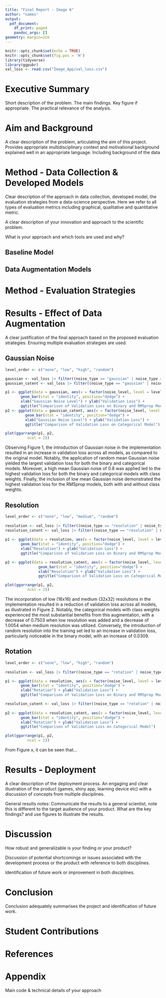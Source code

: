 ```yaml
---
title: "Final Report - Image 6"
author: "names"
output:
  pdf_document:
    df_print: paged
    pandoc_args: []
geometry: margin=2cm
---
```


```r
knitr::opts_chunk$set(echo = TRUE)
knitr::opts_chunk$set(fig.pos = 'H')
library(tidyverse)
library(ggpubr)
val_loss <- read.csv("Image_App/val_loss.csv")
```

# Executive Summary

Short description of the problem.
The main findings.
Key figure if appropriate.
The practical relevance of the analysis.



# Aim and Background

A clear description of the problem, articulating the aim of this project.
Provides appropriate multidisciplinary context and motivational background explained well in an appropriate language. 
Including background of the data



# Method - Data Collection & Developed Models


Clear description of the approach in data collection, developed model, the evaluation strategies from a data-science perspective. Here we refer to all types of evaluation metrics including graphical, qualitative and quantitative metric.

A clear description of your innovation and approach to the scientific problem.

What is your approach and which tools are used and why? 




## Baseline Model


## Data Augmentation Models


# Method - Evaluation Strategies 





# Results - Effect of Data Augmentation


A clear justification of the final approach based on the proposed evaluation strategies. Ensuring multiple evaluation strategies are used.

## Gaussian Noise

```r
level_order <- c("none", "low", "high", "random")

gaussian <- val_loss |> filter((noise_type == "gaussian" | noise_type == "none") & !grepl("Category", model))
gaussian_catent <- val_loss |> filter((noise_type == "gaussian" | noise_type == "none") & grepl("Category", model))

p1 <- ggplot(data = gaussian, aes(x = factor(noise_level, level = level_order), y = val_loss, fill = model)) +
       geom_bar(stat = "identity", position="dodge") +
       xlab("Gaussian Noise Level") + ylab("Validation Loss") +
       ggtitle("Comparison of Validation Loss on Binary and RMSprop Model")
p2 <- ggplot(data = gaussian_catent, aes(x = factor(noise_level, level = level_order), y = val_loss, fill = model)) + 
         geom_bar(stat = "identity", position="dodge") +
         xlab("Gaussian Noise Level") + ylab("Validation Loss") +
         ggtitle("Comparison of Validation Loss on Categorical Model")

plot(ggarrange(p1, p2,
          ncol = 2))
```

Observing Figure 1, the introduction of Gaussian noise in the implementation resulted in an increase in validation loss across all models, as compared to the original model. Notably, the application of random mean Gaussian noise yielded the largest validation loss for both the binary and categorical models. Moreover, a high mean Gaussian noise of 0.8 was applied led to the highest validation loss for both the binary and categorical models with class weights. Finally, the inclusion of low mean Gaussian noise demonstrated the highest validation loss for the RMSprop models, both with and without class weights.

## Resolution

```r
level_order <- c("none", "low", "medium", "random")
    
resolution <- val_loss |> filter((noise_type == "resolution" | noise_type == "none") & !grepl("Category", model))
resolution_catent <- val_loss |> filter((noise_type == "resolution" | noise_type == "none") & grepl("Category", model))
    
p1 <- ggplot(data = resolution, aes(x = factor(noise_level, level = level_order), y = val_loss, fill = model)) +
       geom_bar(stat = "identity", position="dodge") +
       xlab("Resolution") + ylab("Validation Loss") +
       ggtitle("Comparison of Validation Loss on Binary and RMSprop Model")

p2 <- ggplot(data = resolution_catent, aes(x = factor(noise_level, level = level_order), y = val_loss, fill = model)) + 
               geom_bar(stat = "identity", position="dodge") +
               xlab("Resolution") + ylab("Validation Loss") +
               ggtitle("Comparison of Validation Loss on Categorical Model")

plot(ggarrange(p1, p2,
          ncol = 2))
```

The incorporation of low (16x16) and medium (32x32) resolutions in the implementation resulted in a reduction of validation loss across all models, as illustrated in Figure 2. Notably, the categorical models with class weights experienced the most substantial benefits from this augmentation, with a decrease of 0.7503 when low resolution was added and a decrease of 1.0054 when medium resolution was utilized. Conversely, the introduction of random resolution into the training set led to an increase in validation loss, particularly noticeable in the binary model, with an increase of 0.0309.

## Rotation

```r
level_order <- c("none", "low", "high", "random")
    
resolution <- val_loss |> filter((noise_type == "rotation" | noise_type == "none") & !grepl("Category", model))

p1 <- ggplot(data = resolution, aes(x = factor(noise_level, level = level_order), y = val_loss, fill = model)) +
       geom_bar(stat = "identity", position="dodge") +
       xlab("Rotation") + ylab("Validation Loss") +
       ggtitle("Comparison of Validation Loss on Binary and RMSprop Model")

resolution_catent <- val_loss |> filter((noise_type == "rotation" | noise_type == "none") & grepl("Category", model))
    
p2 <- ggplot(data = resolution_catent, aes(x = factor(noise_level, level = level_order), y = val_loss, fill = model)) + 
       geom_bar(stat = "identity", position="dodge") +
       xlab("Rotation") + ylab("Validation Loss") +
       ggtitle("Comparison of Validation Loss on Categorical Model")

plot(ggarrange(p1, p2,
          ncol = 2))
```

From Figure x, it can be seen that...

# Results - Deployment 


A clear description of the deployment process. An engaging and clear illustration of the product (games, shiny app, learning device etc) with a discussion of concepts from multiple disciplines.


General results notes: 
Communicate the results to a general scientist, note this is different to the target audience of your product. 
What are the key findings? and use figures to illustrate the results.




# Discussion

How robust and generalizable is your finding or your product?

Discussion of potential shortcomings or issues associated with the development process or the product with reference to both disciplines. 

Identification of future work or improvement in both disciplines.



# Conclusion


Conclusion adequately summarises the project and identification of future work.




\newpage

\footnotesize


# Student Contributions 




# References





\newpage

# Appendix 

Main code & technical details of your approach


